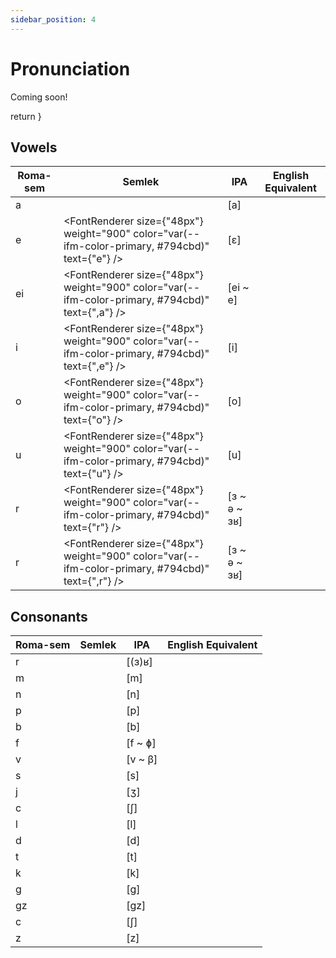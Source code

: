 ```yaml
---
sidebar_position: 4
---
```


# Pronunciation

Coming soon!


  return <FontRenderer size="48px" weight="900" color="var(--ifm-color-primary, #794cbd)" text={props.code} />
}

## Vowels

| Roma-sem | Semlek | IPA | English Equivalent |
|---|---|---|---|
| a | <RenderSemlek code="a" /> | [a] | |
| e | <FontRenderer size={"48px"} weight="900" color="var(--ifm-color-primary, #794cbd)" text={"e"} /> | [ɛ] | |
| ei | <FontRenderer size={"48px"} weight="900" color="var(--ifm-color-primary, #794cbd)" text={",a"} /> | [ei ~ e] | |
| i | <FontRenderer size={"48px"} weight="900" color="var(--ifm-color-primary, #794cbd)" text={",e"} /> | [i] | |
| o | <FontRenderer size={"48px"} weight="900" color="var(--ifm-color-primary, #794cbd)" text={"o"} /> | [o] | |
| u | <FontRenderer size={"48px"} weight="900" color="var(--ifm-color-primary, #794cbd)" text={"u"} /> | [u] | |
| r | <FontRenderer size={"48px"} weight="900" color="var(--ifm-color-primary, #794cbd)" text={"r"} /> | [ɜ ~ ə ~ ɜʁ] | |
| r | <FontRenderer size={"48px"} weight="900" color="var(--ifm-color-primary, #794cbd)" text={",r"} /> | [ɜ ~ ə ~ ɜʁ] | |

## Consonants

| Roma-sem | Semlek | IPA | English Equivalent |
|---|---|---|---|
| r | <RenderSemlek code="r" /> | [(ɜ)ʁ] | |
| m | <RenderSemlek code="m" /> | [m] | |
| n | <RenderSemlek code="n" /> | [n] | |
| p | <RenderSemlek code="P" /> | [p] | |
| b | <RenderSemlek code="b" /> | [b] | |
| f | <RenderSemlek code="F" /> | [f ~ ɸ] | |
| v | <RenderSemlek code="v" /> | [v ~ β] | |
| s | <RenderSemlek code="s" /> | [s] | |
| j | <RenderSemlek code="j" /> | [ʒ] | |
| c | <RenderSemlek code="J" /> | [ʃ] | |
| l | <RenderSemlek code="l" /> | [l] | |
| d | <RenderSemlek code="d" /> | [d] | |
| t | <RenderSemlek code="t" /> | [t] | |
| k | <RenderSemlek code="k" /> | [k] | |
| g | <RenderSemlek code="g" /> | [g] | |
| gz | <RenderSemlek code="x" /> | [gz] | |
| c | <RenderSemlek code=",k" /> | [ʃ] | |
| z | <RenderSemlek code="-j" /> | [z] | |
